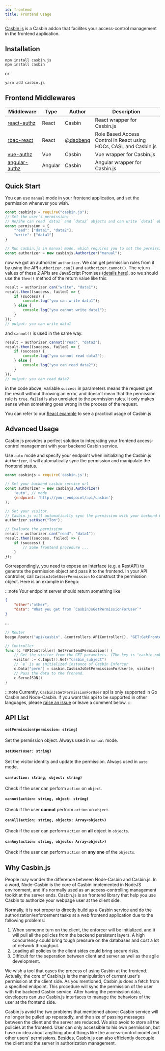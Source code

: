 ```yaml
---
id: frontend
title: Frontend Usage
---
```



[Casbin.js](https://github.com/casbin/casbin.js) is a Casbin addon that facilites your access-control management in the frontend application.


## Installation

```
npm install casbin.js
npm install casbin
```
or
```
yarn add casbin.js
```

## Frontend Middlewares

Middleware | Type | Author | Description
----|-----|----|----
[react-authz](https://github.com/casbin-js/react-authz) | React | Casbin | React wrapper for Casbin.js
[rbac-react](https://github.com/daobeng/rbac-react) | React | [@daobeng](https://github.com/daobeng) | Role Based Access Control in React using HOCs, CASL and Casbin.js
[vue-authz](https://github.com/casbin-js/vue-authz) | Vue | Casbin | Vue wrapper for Casbin.js
[angular-authz](https://github.com/casbin-js/angular-authz) | Angular | Casbin | Angular wrapper for Casbin.js

## Quick Start
You can use `manual` mode in your frontend application, and set the permission whenever you wish.
```Javascript
const casbinjs = require("casbin.js");
// Set the user's permission:
// He/She can read `data1` and `data2` objects and can write `data1` object
const permission = {
    "read": ["data1", "data2"],
    "write": ["data1"]
}

// Run casbin.js in manual mode, which requires you to set the permission manually.
const authorizer = new casbinjs.Authorizer("manual");
```

now we got an authorizer `authorizer`. We can get permission rules from it by using the API `authorizer.can()` and `authorizer.cannot()`. The return values of these 2 APIs are JavaScript Promises ([details here](https://developer.mozilla.org/en-US/docs/Web/JavaScript/Guide/Using_promises)), so we should use the `then()` method of the return value like this:

```javascript
result = authorizer.can("write", "data1");
result.then((success, failed) => {
    if (success) {
        console.log("you can write data1");
    } else {
        console.log("you cannot write data1");
    }
});
// output: you can write data1
```

and `cannot()` is used in the same way:

```javascript
result = authorizer.cannot("read", "data2");
result.then((success, failed) => {
    if (success) {
        console.log("you cannot read data2");
    } else {
        console.log("you can read data2");
    }
});
// output: you can read data2
```

in the code above, variable `success` in parameters means the request get the result without throwing an error, and doesn't mean that the permission rule is `true`. `failed` is also unrelated to the permission rules. It only makes sense when something goes wrong in the process of the request.

You can refer to our [React example](https://github.com/casbin-js/examples) to see a practical usage of Casbin.js

<!-- #### Permission Object
Casbin.js will accept a JSON object to manipulate the correspoding permission of a visitor. For example:
```
{
    "read": ["data1", "data2"],
    "write": ["data1"]
}
```
The permission object above shows the visitor can `read` `data1` and `data2` objects, while can only `write` `data1` objects. -->


## Advanced Usage

Casbin.js provides a perfect solution to integrating your frontend access-control management with your backend Casbin service.


Use `auto` mode and specify your endpoint when initializing the Casbin.js `Authorizer`, it will automatically sync the permission and manipulate the frontend status.

```Javascript
const casbinjs = require('casbin.js');

// Set your backend casbin service url
const authorizer = new casbinjs.Authorizer(
    'auto', // mode
    {endpoint: 'http://your_endpoint/api/casbin'}
);

// Set your visitor. 
// Casbin.js will automatically sync the permission with your backend Casbin service.
authorizer.setUser("Tom");

// Evaluate the permission
result = authorizer.can("read", "data1");
result.then((success, failed) => {
    if (success) {
        // Some frontend procedure ...
    }
});
```

Correspondingly, you need to expose an interface (e.g. a RestAPI) to generate the permission object and pass it to the frontend. In your API controller, call `CasbinJsGetUserPermission` to construct the permission object. Here is an example in Beego:

:::note
Your endpoint server should return something like
```json
{
    "other":"other",
    "data": "What you get from `CasbinJsGetPermissionForUser`"
}
```
:::

```Go
// Router
beego.Router("api/casbin", &controllers.APIController{}, "GET:GetFrontendPermission")

// Controller
func (c *APIController) GetFrontendPermission() {
    // Get the visitor from the GET parameters. (The key is "casbin_subject")
    visitor := c.Input().Get("casbin_subject")
    // `e` is an initialized instance of Casbin Enforcer
    c.Data["perm"] = casbin.CasbinJsGetPermissionForUser(e, visitor) 
    // Pass the data to the fronend.
    c.ServeJSON()
}
```

:::note
Currently, `CasbinJsGetPermissionForUser` api is only supported in Go Casbin and Node-Casbin. If you want this api to be supported in other languages, please [raise an issue](https://github.com/casbin/casbin.js/issues) or leave a comment below.
:::


## API List

#### `setPermission(permission: string)`
Set the permission object. Always used in `manual` mode.

#### `setUser(user: string)`
Set the visitor identity and update the permission. Always used in `auto` mode.

#### `can(action: string, object: string)`
Check if the user can perform `action` on `object`.

#### `cannot(action: string, object: string)`
Check if the user **cannot** perform `action` on `object`.

#### `canAll(action: string, objects: Array<object>)`
Check if the user can perform `action` on **all** object in `objects`.

#### `canAny(action: string, objects: Array<object>)`
Check if the user can perform `action` on **any one** of the `objects`.


## Why Casbin.js

People may wonder the difference between Node-Casbin and Casbin.js. In a word, Node-Casbin is the core of Casbin implemented in NodeJS environment, and it's normally used as an access-controlling management toolkit at the server ends. Casbin.js is an frontend library that help you use Casbin to authorize your webpage user at the client side.

Normally, it is not proper to directly build up a Casbin service and do the authorization/enforcement tasks at a web frontend application due to the following problems:
1. When someone turn on the client, the enforcer will be initialized, and it will pull all the policies from the backend persistent layers. A high concurrency could bring tough pressure on the databases and cost a lot of network throughput. 
2. Loading all policies to the client sides could bring secure risks.
3. Difficult for the seperation between client and server as well as the agile development.

We wish a tool that eases the process of using Casbin at the frontend. Actually, the core of Casbin.js is the manipulation of current user's permission at the client side. As you mentioned, Casbin.js does a fetch from a specified endpoint. This procedure will sync the permission of the user with the backend Casbin service. After having the permission data, developers can use Casbin.js interfaces to manage the behaviors of the user at the frontend side.

Casbin.js avoid the two problems that mentioned above: Casbin service will no longer be pulled up repeatedly, and the size of passing messages between the client and the server are reduced. We also avoid to store all the policies at the frontend. User can only accessible to his own permission, but have no idea about anything about things like the access-control model and other users' permissions. Besides, Casbin.js can also efficiently decouple the client and the server in authorization management.
